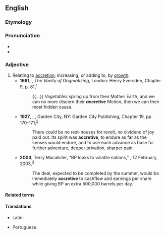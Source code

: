 ==English==

===Etymology===
{{suffix|en|accrete|ive}}

===Pronunciation===
* {{IPA|en|/ə.ˈkɹi.tɪv/}}
* {{audio|en|en-us-accretive.ogg|Audio (US)}}

===Adjective===
{{en-adj|-}}

# Relating to [[accretion]]; increasing, or adding to, by [[growth]].
#* '''1661''', {{w|Joseph Glanvill}}, ''The Vanity of Dogmatizing'', London: Henry Eversden, Chapter 9, p. 81,<sup>[http://name.umdl.umich.edu/A42833.0001.001]</sup>
#*: {{...}} ''Vegetables'' spring up from their Mother Earth; and we can no more discern their '''''accretive''''' Motion, then we can their most hidden cause.
#* '''1927''', {{w|T. E. Lawrence}}, ''{{w|Seven Pillars of Wisdom|Revolt in the Desert}}'', Garden City, NY: Garden City Publishing, Chapter 19, pp. 170-171,<sup>[http://www.fadedpage.com/books/20130802/html.php]</sup>
#*: There could be no rest-houses for revolt, no dividend of joy paid out. Its spirit was '''accretive''', to endure as far as the senses would endure, and to use each advance as base for further adventure, deeper privation, sharper pain.
#* '''2003''', Terry Macalister, “BP looks to volatile nations,” ''{{w|The Guardian}}'', 12 February, 2003,<sup>[https://www.theguardian.com/business/2003/feb/12/russia.oilandpetrol]</sup>
#*: The deal, expected to be completed by the summer, would be immediately '''accretive''' to cashflow and earnings per share while giving BP an extra 500,000 barrels per day.

====Related terms====
{{col3|en|
|accrescent
|accretional
}}

====Translations====
{{trans-top|relating to accretion}}
* Latin: {{t|la|accretivus}}
{{trans-mid}}
* Portuguese: {{t|pt|acretivo}}
{{trans-bottom}}